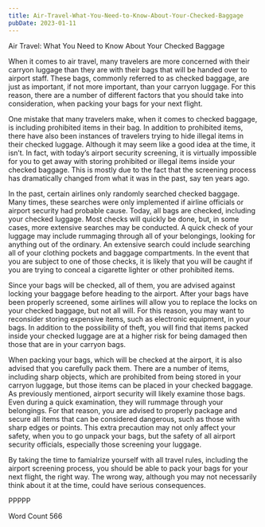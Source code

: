```yaml
---
title: Air-Travel-What-You-Need-to-Know-About-Your-Checked-Baggage
pubDate: 2023-01-11
---
```


Air Travel:  What You Need to Know About Your Checked Baggage

When it comes to air travel, many travelers are more concerned with their carryon luggage than they are with their bags that will be handed over to airport staff. These bags, commonly referred to as checked baggage, are just as important, if not more important, than your carryon luggage. For this reason, there are a number of different factors that you should take into consideration, when packing your bags for your next flight.

One mistake that many travelers make, when it comes to checked baggage, is including prohibited items in their bag.  In addition to prohibited items, there have also been instances of travelers trying to hide illegal items in their checked luggage. Although it may seem like a good idea at the time, it isn’t. In fact, with today’s airport security screening, it is virtually impossible for you to get away with storing prohibited or illegal items inside your checked baggage. This is mostly due to the fact that the screening process has dramatically changed from what it was in the past, say ten years ago. 

In the past, certain airlines only randomly searched checked baggage. Many times, these searches were only implemented if airline officials or airport security had probable cause. Today, all bags are checked, including your checked luggage. Most checks will quickly be done, but, in some cases, more extensive searches may be conducted.  A quick check of your luggage may include rummaging through all of your belongings, looking for anything out of the ordinary.  An extensive search could include searching all of your clothing pockets and baggage compartments. In the event that you are subject to one of those checks, it is likely that you will be caught if you are trying to conceal a cigarette lighter or other prohibited items.

Since your bags will be checked, all of them, you are advised against locking your baggage before heading to the airport. After your bags have been properly screened, some airlines will allow you to replace the locks on your checked baggage, but not all will. For this reason, you may want to reconsider storing expensive items, such as electronic equipment, in your bags.  In addition to the possibility of theft, you will find that items packed inside your checked luggage are at a higher risk for being damaged then those that are in your carryon bags.

When packing your bags, which will be checked at the airport, it is also advised that you carefully pack them. There are a number of items, including sharp objects, which are prohibited from being stored in your carryon luggage, but those items can be placed in your checked baggage. As previously mentioned, airport security will likely examine those bags.  Even during a quick examination, they will rummage through your belongings. For that reason, you are advised to properly package and secure all items that can be considered dangerous, such as those with sharp edges or points.  This extra precaution may not only affect your safety, when you to go unpack your bags, but the safety of all airport security officials, especially those screening your luggage.  

By taking the time to famialrize yourself with all travel rules, including the airport screening process, you should be able to pack your bags for your next flight, the right way.  The wrong way, although you may not necessarily think about it at the time, could have serious consequences.

PPPPP

Word  Count 566